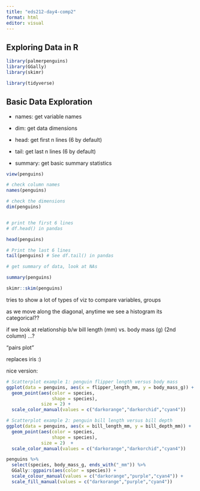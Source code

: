 ```yaml
---
title: "eds212-day4-comp2"
format: html
editor: visual
---
```


## Exploring Data in R

```r
library(palmerpenguins)
library(GGally)
library(skimr)

library(tidyverse)
```

## Basic Data Exploration

-   names: get variable names

-   dim: get data dimensions

-   head: get first n lines (6 by default)

-   tail: get last n lines (6 by default)

-   summary: get basic summary statistics

```r
view(penguins)

```

```r
# check column names
names(penguins)

```

```r
# check the dimensions
dim(penguins)
```

```         
```

```r
# print the first 6 lines
# df.head() in pandas

head(penguins)
```

```r
# Print the last 6 lines 
tail(penguins) # See df.tail() in pandas


```

```r
# get summary of data, look at NAs

summary(penguins)


```

```r
skimr::skim(penguins)
```

tries to show a lot of types of viz to compare variables, groups

as we move along the diagonal, anytime we see a histogram its categorical??

if we look at relationship b/w bill length (mm) vs. body mass (g) (2nd column) ...?

"pairs plot"

replaces iris :)

nice version:

```r
# Scatterplot example 1: penguin flipper length versus body mass
ggplot(data = penguins, aes(x = flipper_length_mm, y = body_mass_g)) +
  geom_point(aes(color = species, 
                 shape = species),
             size = 2) +
  scale_color_manual(values = c("darkorange","darkorchid","cyan4")) 
```

```r

# Scatterplot example 2: penguin bill length versus bill depth
ggplot(data = penguins, aes(x = bill_length_mm, y = bill_depth_mm)) +
  geom_point(aes(color = species, 
                 shape = species),
             size = 2)  +
  scale_color_manual(values = c("darkorange","darkorchid","cyan4"))
```

```r
penguins %>%
  select(species, body_mass_g, ends_with("_mm")) %>% 
  GGally::ggpairs(aes(color = species)) +
  scale_colour_manual(values = c("darkorange","purple","cyan4")) +
  scale_fill_manual(values = c("darkorange","purple","cyan4"))
```
